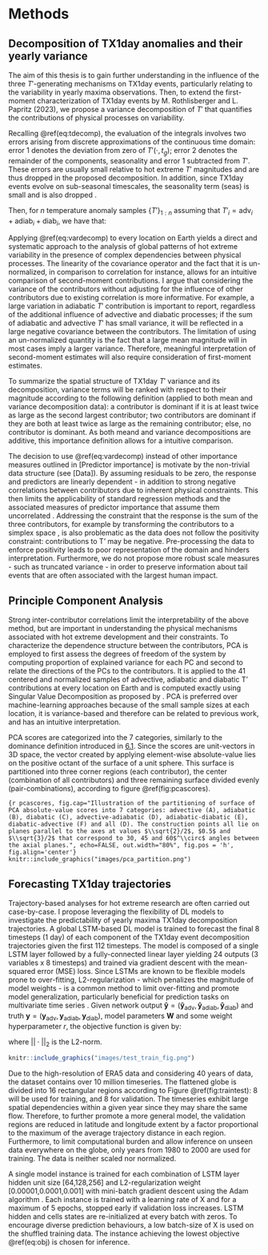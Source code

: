 # Methods

## Decomposition of TX1day anomalies and their yearly variance

The aim of this thesis is to gain further understanding in the influence of the three $T'$-generating mechanisms on TX1day events, particularly relating to the variability in yearly maxima observations. Then, to extend the first-moment characterization of TX1day events by M. Rothlisberger and L. Papritz (2023), we propose a variance decomposition of $T'$ that quantifies the contributions of physical processes on variability. 

Recalling \@ref(eq:tdecomp), the evaluation of the integrals involves two errors arising from discrete approximations of the continuous time domain: error 1 denotes the deviation from zero of $T'(\cdot ,t_g)$; error 2 denotes the remainder of the components, seasonality and error 1 subtracted from $T'$. These errors are usually small relative to hot extreme $T'$ magnitudes and are thus dropped in the proposed decomposition. In addition, since TX1day events evolve on sub-seasonal timescales, the seasonality term (seas) is small and is also dropped \citep[see Extended Data in ][]{rothlisberger_quantifying_2023}. 

Then, for $n$ temperature anomaly samples $\{ T' \}_{1:n}$ assuming that ${T'}_i = \text{adv}_i +\text{adiab}_i +\text{diab}_i$, we have that:

\begin{equation}
   V(\{ T' \}_{1:n}) = \sum_{c \in \{\text{adv},\text{adiab},\text{diab}\}} V(\{ c \}_{1:n} ) + \sum_{c, d \in \{\text{adv},\text{adiab},\text{diab}\} , c\neq d} \text{Cov}(\{ c \}_{1:n} ,\{ d \}_{1:n})
(\#eq:vardecomp)
\end{equation}

Applying \@ref(eq:vardecomp) to every location on Earth yields a direct and systematic approach to the analysis of global patterns of hot extreme variability in the presence of complex dependencies between physical processes. The linearity of the covariance operator and the fact that it is un-normalized, in comparison to correlation for instance, allows for an intuitive comparison of second-moment contributions. I argue that considering the variance of the contributors without adjusting for the influence of other contributors due to existing correlation is more informative. For example, a large variation in adiabatic $T'$ contribution is important to report, regardless of the additional influence of advective and diabatic processes; if the sum of adiabatic and advective $T'$ has small variance, it will be reflected in a large negative covariance between the contributors. The limitation of using an un-normalized quantity is the fact that a large mean magnitude will in most cases imply a larger variance. Therefore, meaningful interpretation of second-moment estimates will also require consideration of first-moment estimates.

To summarize the spatial structure of TX1day $T'$ variance and its decomposition, variance terms will be ranked with respect to their magnitude according to the following definition (applied to both mean and variance decomposition data): a contributor is dominant if it is at least twice as large as the second largest contributor; two contributors are dominant if they are both at least twice as large as the remaining contributor; else, no contributor is dominant. As both meand and variance decompositions are additive, this importance definition allows for a intuitive comparison. 

The decision to use \@ref(eq:vardecomp) instead of other importance measures outlined in [Predictor importance] is motivate by the non-trivial data structure (see [Data]). By assuming residuals to be zero, the response and predictors are linearly dependent - in addition to strong negative correlations between contributors due to inherent physical constraints. This then limits the applicability of standard regression methods and the associated measures of predictor importance that assume them uncorrelated \citep{hooker_unrestricted_2021}. Addressing the constraint that the response is the sum of the three contributors, for example by transforming the contributors to a simplex space \citep{greenacre_compositional_2021}, is also problematic as the data does not follow the positivity constraint: contributions to T' may be negative. Pre-processing the data to enforce positivity leads to poor representation of the domain and hinders interpretation. Furthermore, we do not propose more robust scale measures - such as truncated variance - in order to preserve information about tail events that are often associated with the largest human impact. 

## Principle Component Analysis

Strong inter-contributor correlations limit the interpretability of the above method, but are important in understanding the physical mechanisms associated with hot extreme development and their constraints. To characterize the dependence structure between the contributors, PCA is employed to first assess the degrees of freedom of the system by computing proportion of explained variance for each PC and second to relate the directions of the PCs to the contributors. It is applied to the 41 centered and normalized samples of advective, adiabatic and diabatic T' contributions at every location on Earth and is computed exactly using Singular Value Decomposition as proposed by \cite{halko_finding_2011}. PCA is preferred over machine-learning approaches because of the small sample sizes at each location, it is variance-based and therefore can be related to previous work, and has an intuitive interpretation.

PCA scores are categorized into the 7 categories, similarly to the dominance definition introduced in [6.1][Decomposition of TX1day anomalies and their yearly variance]. Since the scores are unit-vectors in 3D space, the vector created by applying element-wise absolute-value lies on the positive octant of the surface of a unit sphere. This surface is partitioned into three corner regions (each contributor), the center (combination of all contributors) and three remaining surface divided evenly (pair-combinations), according to figure \@ref(fig:pcascores).

```{r pcascores, fig.cap="Illustration of the partitioning of surface of PCA absolute-value scores into 7 categories: advective (A), adiabatic (B), diabatic (C), advective-adiabatic (D), adiabatic-diabatic (E), diabatic-advective (F) and all (D). The construction points all lie on planes parallel to the axes at values $\\sqrt{2}/2$, $0.5$ and $\\sqrt{3}/2$ that correspond to 30, 45 and 60$^\\circ$ angles between the axial planes.", echo=FALSE, out.width="80%", fig.pos = 'h', fig.align='center'}
knitr::include_graphics("images/pca_partition.png")
```

## Forecasting TX1day trajectories

Trajectory-based analyses for hot extreme research are often carried out case-by-case. I propose leveraging the flexibility of DL models to investigate the predictability of yearly maxima TX1day decomposition trajectories. A global LSTM-based DL model is trained to forecast the final 8 timesteps (1 day) of each component of the TX1day event decomposition trajectories given the first 112 timesteps. The model is composed of a single LSTM layer followed by a fully-connected linear layer yielding 24 outputs (3 variables x 8 timesteps) and trained via gradient descent with the mean-squared error (MSE) loss. Since LSTMs are known to be flexible models prone to over-fitting, L2-regularization - which penalizes the magnitude of model weights - is a common method to limit over-fitting and promote model generalization, particularly beneficial for prediction tasks on multivariate time series \citep{zhou_explore_2019}. Given network output $\mathbf{\hat{y}} = (\mathbf{\hat{y}}_{\text{adv}}, \mathbf{\hat{y}}_{\text{adiab}}, \mathbf{\hat{y}}_{\text{diab}})$ and truth $\mathbf{y} = (\mathbf{y}_{\text{adv}}, \mathbf{y}_{\text{adiab}}, \mathbf{y}_{\text{diab}})$, model parameters $\mathbf{W}$ and some weight hyperparameter $r$, the objective function is given by:

\begin{equation}
   \text{obj}(\mathbf{\hat{y}},\mathbf{y}) = \frac{1}{24}\sum_{i=1}^{24} (y_i - \hat{y}_i)^2 + r \cdot || \mathbf{W} ||_2 
(\#eq:obj)
\end{equation}

where $||\cdot ||_2$ is the L2-norm. 

```r
knitr::include_graphics("images/test_train_fig.png")
```

Due to the high-resolution of ERA5 data and considering 40 years of data, the dataset contains over 10 million timeseries. The flattened globe is divided into 16 rectangular regions according to Figure \@ref(fig:traintest): 8 will be used for training, and 8 for validation. The timeseries exhibit large spatial dependencies within a given year since they may share the same flow. Therefore, to further promote a more general model, the validation regions are reduced in latitude and longitude extent by a factor proportional to the maximum of the average trajectory distance in each region. Furthermore, to limit computational burden and allow inference on unseen data everywhere on the globe, only years from 1980 to 2000 are used for training. The data is neither scaled nor normalized. 

A single model instance is trained for each combination of LSTM layer hidden unit size [64,128,256] and L2-regularization weight [0.00001,0.0001,0.001] with mini-batch gradient descent using the Adam algorithm \citep{kingma_adam_2017}. Each instance is trained with a learning rate of X and for a maximum of 5 epochs, stopped early if validation loss increases. LSTM hidden and cells states are re-initialized at every batch with zeros. To encourage diverse prediction behaviours, a low batch-size of X is used on the shuffled training data. The instance achieving the lowest objective \@ref(eq:obj) is chosen for inference. 

